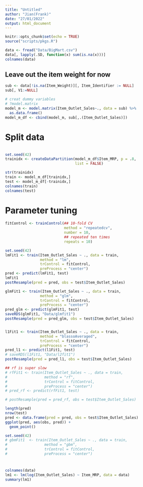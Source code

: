 ```yaml
---
title: "Untitled"
author: "Jian(Frank)"
date: "27/01/2022"
output: html_document
---
```


```r

knitr::opts_chunk$set(echo = TRUE)
source("scripts/pkgs.R")
```

```r
data <- fread("Data/BigMart.csv")
data[, lapply(.SD, function(x) sum(is.na(x)))]
colnames(data)

```
## Leave out the item weight for now 

```r
sub <- data[!is.na(Item_Weight)][, Item_Identifier := NULL]
sub[, V1:=NULL]

# creat dummy variables 
# ?model.matrix
model_m <- model.matrix(Item_Outlet_Sales~., data = sub) %>% 
  as.data.frame()
model_m_df <- cbind(model_m, sub[,.(Item_Outlet_Sales)])

```


# Split data
```r

```

```r

set.seed(42)
trainidx <- createDataPartition(model_m_df$Item_MRP, p = .8,
                                list = FALSE)

str(trainidx)
train <- model_m_df[trainidx,]
test <- model_m_df[-trainidx,]
colnames(train)
colnames(test)
```
# Parameter tuning 

```r
fitControl <- trainControl(## 10-fold CV
                           method = "repeatedcv",
                           number = 10,
                           ## repeated ten times
                           repeats = 10)
```

```r
set.seed(42)
lmFit1 <- train(Item_Outlet_Sales ~ ., data = train, 
                method = "lm", 
                trControl = fitControl, 
                preProcess = "center")
pred <- predict(lmFit1, test)
lmFit1
postResample(pred = pred, obs = test$Item_Outlet_Sales)

glmFit1 <- train(Item_Outlet_Sales ~ ., data = train, 
                method = "glm", 
                trControl = fitControl, 
                preProcess = "center")
pred_glm <- predict(glmFit1, test)
saveRDS(glmFit1, "Data/glmfit1")
postResample(pred = pred_glm, obs = test$Item_Outlet_Sales)


l1Fit1 <- train(Item_Outlet_Sales ~ ., data = train, 
                method = "blassoAveraged", 
                trControl = fitControl, 
                preProcess = "center")
pred_l1 <- predict(l1Fit1, test)
# saveRDS(l1Fit1, "Data/l2fit1")
postResample(pred = pred_l1, obs = test$Item_Outlet_Sales)

## rf is super slow 
# rfFit1 <- train(Item_Outlet_Sales ~ ., data = train, 
#                 method = "rf", 
#                 trControl = fitControl, 
#                 preProcess = "center")
# pred_rf <- predict(rfFit1, test)

# postResample(pred = pred_rf, obs = test$Item_Outlet_Sales)

```

```r
length(pred)
nrow(test)
pred <- data.frame(pred = pred, obs = test$Item_Outlet_Sales)
ggplot(pred, aes(obs, pred)) +
  geom_point() 
```

```r
set.seed(42)
# gbmFit1  <- train(Item_Outlet_Sales ~ ., data = train, 
#                 method = "gbm", 
#                 trControl = fitControl, 
#                 preProcess = "center")
```

#  
```r
colnames(data)
lm1 <- lm(log(Item_Outlet_Sales) ~ Item_MRP, data = data)
summary(lm1)

```

